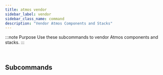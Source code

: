 ```yaml
---
title: atmos vendor
sidebar_label: vendor
sidebar_class_name: command
description: "Vendor Atmos Components and Stacks"
---
```


:::note Purpose
Use these subcommands to vendor Atmos components and stacks.
:::

<br/>

<Screengrab title="atmos vendor --help" slug="atmos-vendor--help" />

## Subcommands
<DocCardList />

